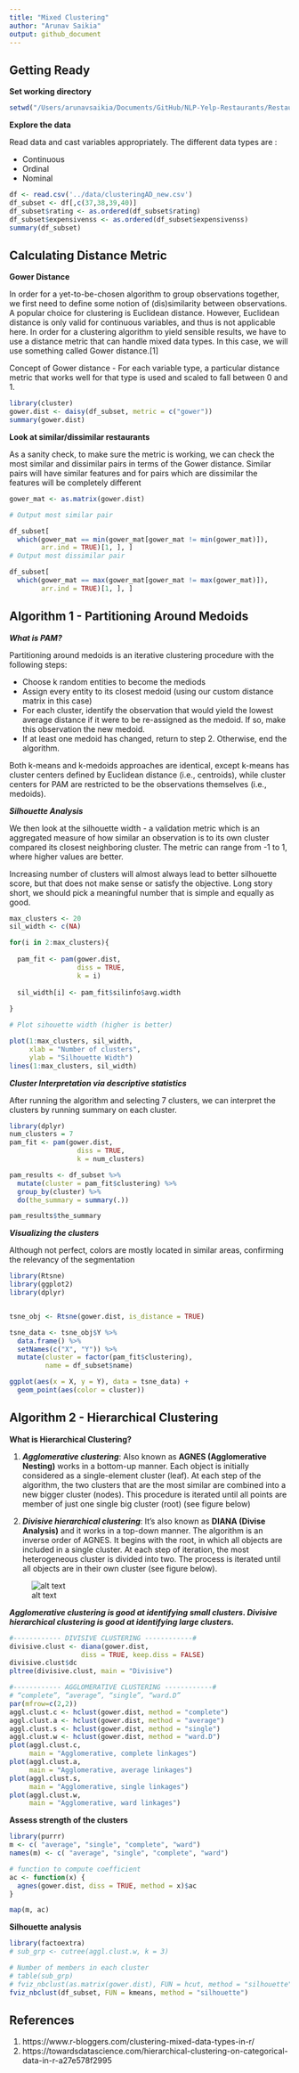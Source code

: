 ```yaml
---
title: "Mixed Clustering"
author: "Arunav Saikia"
output: github_document
---
```

<h2> Getting Ready </h2>
**Set working directory**
```r
setwd("/Users/arunavsaikia/Documents/GitHub/NLP-Yelp-Restaurants/Restaurant Clustering/")
```
**Explore the data**

Read data and cast variables appropriately. The different data types are :

* Continuous
* Ordinal
* Nominal
```r

df <- read.csv('../data/clusteringAD_new.csv')
df_subset <- df[,c(37,38,39,40)]
df_subset$rating <- as.ordered(df_subset$rating)
df_subset$expensivenss <- as.ordered(df_subset$expensivenss)
summary(df_subset)

```
<h2> Calculating Distance Metric </h2>

**Gower Distance**

In order for a yet-to-be-chosen algorithm to group observations together, we first need to define some notion of (dis)similarity between observations. A popular choice for clustering is Euclidean distance. However, Euclidean distance is only valid for continuous variables, and thus is not applicable here. In order for a clustering algorithm to yield sensible results, we have to use a distance metric that can handle mixed data types. In this case, we will use something called Gower distance.[1]

Concept of Gower distance - For each variable type, a particular distance metric that works well for that type is used and scaled to fall between 0 and 1.
```r
library(cluster) 
gower.dist <- daisy(df_subset, metric = c("gower"))
summary(gower.dist)
```
**Look at similar/dissimilar restaurants**

As a sanity check, to make sure the metric is working, we can check the most similar and dissimilar pairs in terms of the Gower distance. Similar pairs will have similar features and for pairs which are dissimilar the features will be completely different
```r
gower_mat <- as.matrix(gower.dist)

# Output most similar pair

df_subset[
  which(gower_mat == min(gower_mat[gower_mat != min(gower_mat)]),
        arr.ind = TRUE)[1, ], ]
# Output most dissimilar pair

df_subset[
  which(gower_mat == max(gower_mat[gower_mat != max(gower_mat)]),
        arr.ind = TRUE)[1, ], ]
```
<h2>Algorithm 1 - Partitioning Around Medoids</h2>

***What is PAM?***

Partitioning around medoids is an iterative clustering procedure with the following steps:

* Choose k random entities to become the mediods
* Assign every entity to its closest medoid (using our custom distance matrix in this case)
* For each cluster, identify the observation that would yield the lowest average distance if it were to be re-assigned as the medoid. If so, make this observation the new medoid.
* If at least one medoid has changed, return to step 2. Otherwise, end the algorithm.

Both k-means and k-medoids approaches are identical, except k-means has cluster centers defined by Euclidean distance (i.e., centroids), while cluster centers for PAM are restricted to be the observations themselves (i.e., medoids).

***Silhouette Analysis***

We then look at the silhouette width - a validation metric which is an aggregated measure of how similar an observation is to its own cluster compared its closest neighboring cluster. The metric can range from -1 to 1, where higher values are better. 

Increasing number of clusters will almost always lead to better silhouette score, but that does not make sense or satisfy the objective. Long story short, we should pick a meaningful number that is simple and equally as good.
```r
max_clusters <- 20
sil_width <- c(NA)

for(i in 2:max_clusters){
  
  pam_fit <- pam(gower.dist,
                 diss = TRUE,
                 k = i)
  
  sil_width[i] <- pam_fit$silinfo$avg.width
  
}

# Plot sihouette width (higher is better)

plot(1:max_clusters, sil_width,
     xlab = "Number of clusters",
     ylab = "Silhouette Width")
lines(1:max_clusters, sil_width)

```

***Cluster Interpretation via descriptive statistics***

After running the algorithm and selecting 7 clusters, we can interpret the clusters by running summary on each cluster. 
```r
library(dplyr)
num_clusters = 7
pam_fit <- pam(gower.dist,
                 diss = TRUE,
                 k = num_clusters)

pam_results <- df_subset %>%
  mutate(cluster = pam_fit$clustering) %>%
  group_by(cluster) %>%
  do(the_summary = summary(.))

pam_results$the_summary
```
***Visualizing the clusters*** 

Although not perfect, colors are mostly located in similar areas, confirming the relevancy of the segmentation
```r

library(Rtsne)
library(ggplot2)
library(dplyr)


tsne_obj <- Rtsne(gower.dist, is_distance = TRUE)

tsne_data <- tsne_obj$Y %>%
  data.frame() %>%
  setNames(c("X", "Y")) %>%
  mutate(cluster = factor(pam_fit$clustering),
         name = df_subset$name)

ggplot(aes(x = X, y = Y), data = tsne_data) +
  geom_point(aes(color = cluster))
```
<h2> Algorithm 2 - Hierarchical Clustering </h2>

**What is Hierarchical Clustering?**

1. **_Agglomerative clustering_**: Also known as **AGNES (Agglomerative Nesting)** works in a bottom-up manner. Each object is initially considered as a single-element cluster (leaf). At each step of the algorithm, the two clusters that are the most similar are combined into a new bigger cluster (nodes). This procedure is iterated until all points are member of just one single big cluster (root) (see figure below)

2. **_Divisive hierarchical clustering_**: It’s also known as **DIANA (Divise Analysis)** and it works in a top-down manner. The algorithm is an inverse order of AGNES. It begins with the root, in which all objects are included in a single cluster. At each step of iteration, the most heterogeneous cluster is divided into two. The process is iterated until all objects are in their own cluster (see figure below).

![alt text](http://www.sthda.com/sthda/RDoc/images/hierarchical-clustering-agnes-diana.png "AGNES vs DIANA")

**_Agglomerative clustering is good at identifying small clusters. Divisive hierarchical clustering is good at identifying large clusters._**

```r
#------------ DIVISIVE CLUSTERING ------------#
divisive.clust <- diana(gower.dist, 
                  diss = TRUE, keep.diss = FALSE)
divisive.clust$dc
pltree(divisive.clust, main = "Divisive")
```

```r
#------------ AGGLOMERATIVE CLUSTERING ------------#
# “complete”, “average”, “single”, “ward.D”
par(mfrow=c(2,2))
aggl.clust.c <- hclust(gower.dist, method = "complete")
aggl.clust.a <- hclust(gower.dist, method = "average")
aggl.clust.s <- hclust(gower.dist, method = "single")
aggl.clust.w <- hclust(gower.dist, method = "ward.D")
plot(aggl.clust.c,
     main = "Agglomerative, complete linkages")
plot(aggl.clust.a,
     main = "Agglomerative, average linkages")
plot(aggl.clust.s,
     main = "Agglomerative, single linkages")
plot(aggl.clust.w,
     main = "Agglomerative, ward linkages")
```

**Assess strength of the clusters**
```r
library(purrr)
m <- c( "average", "single", "complete", "ward")
names(m) <- c( "average", "single", "complete", "ward")

# function to compute coefficient
ac <- function(x) {
  agnes(gower.dist, diss = TRUE, method = x)$ac
}

map(m, ac)
```
**Silhouette analysis**
```r
library(factoextra)
# sub_grp <- cutree(aggl.clust.w, k = 3)

# Number of members in each cluster
# table(sub_grp)
# fviz_nbclust(as.matrix(gower.dist), FUN = hcut, method = "silhouette")
fviz_nbclust(df_subset, FUN = kmeans, method = "silhouette")

```
<h2>References</h2>
1. https://www.r-bloggers.com/clustering-mixed-data-types-in-r/
2. https://towardsdatascience.com/hierarchical-clustering-on-categorical-data-in-r-a27e578f2995
